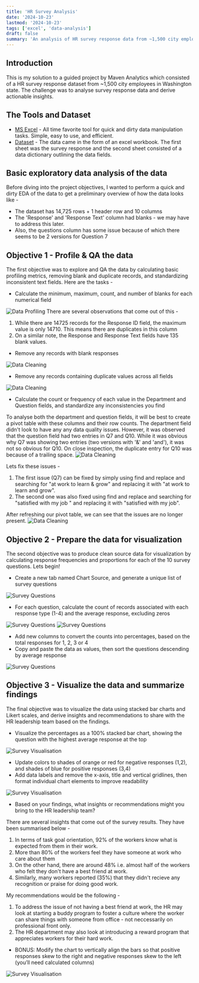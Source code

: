 ```yaml
---
title: 'HR Survey Analysis'
date: '2024-10-23'
lastmod: '2024-10-23'
tags: ['excel', 'data-analysis']
draft: false
summary: 'An analysis of HR survey response data from ~1,500 city employees in Washington state using MS Excel to visualize the response data and derive actionable insights'
---
```


## Introduction

This is my solution to a guided project by Maven Analytics which consisted of a HR survey response dataset from ~1,500 city employees in Washington state. The challenge was to analyse survey response data and derive actionable insights.

## The Tools and Dataset

- [MS Excel](https://www.microsoft.com/en/microsoft-365/excel) - All time favorite tool for quick and dirty data manipulation tasks. Simple, easy to use, and efficient.
- [Dataset]() - The data came in the form of an excel workbook. The first sheet was the survey response and the second sheet consisted of a data dictionary outlining the data fields.

## Basic exploratory data analysis of the data

Before diving into the project objectives, I wanted to perform a quick and dirty EDA of the data to get a preliminary overview of how the data looks like -
- The dataset has 14,725 rows + 1 header row and 10 columns
- The 'Response' and 'Response Text' column had blanks - we may have to address this later.
- Also, the questions column has some issue because of which there seems to be 2 versions for Question 7

## Objective 1 - Profile & QA the data

The first objective was to explore and QA the data by calculating basic profiling metrics, removing blank and duplicate records, and standardizing inconsistent text fields. Here are the tasks -

- Calculate the minimum, maximum, count, and number of blanks for each numerical field

![Data Profiling](/static/images/blog/hr-survey-analysis-1.png)
There are several observations that come out of this -
1. While there are 14725 records for the Response ID field, the maximum value is only 14710. This means there are duplicates in this column
2. On a similar note, the Response and Response Text fields have 135 blank values.

- Remove any records with blank responses

![Data Cleaning](/static/images/blog/hr-survey-analysis-2.png)

- Remove any records containing duplicate values across all fields

![Data Cleaning](/static/images/blog/hr-survey-analysis-3.png)

- Calculate the count or frequency of each value in the Department and Question fields, and standardize any inconsistencies you find

To analyse both the department and question fields, it will be best to create a pivot table with these columns and their row counts. The department field didn't look to have any any data quality issues. However, it was observed that the question field had two entries in Q7 and Q10. While it was obvious why Q7 was showing two entries (two versions with '&' and 'and'), it was not so obvious for Q10. On close inspection, the duplicate entry for Q10 was because of a trailing space. 
![Data Cleaning](/static/images/blog/hr-survey-analysis-4.png)

Lets fix these issues -
1. The first issue (Q7) can be fixed by simply using find and replace and searching for "at work to learn & grow" and replacing it with "at work to learn and grow".
2. The second one was also fixed using find and replace and searching for "satisfied with my job " and replacing it with "satisfied with my job".

After refreshing our pivot table, we can see that the issues are no longer present.
![Data Cleaning](/static/images/blog/hr-survey-analysis-5.png)

## Objective 2 - Prepare the data for visualization

The second objective was to produce clean source data for visualization by calculating response frequencies and proportions for each of the 10 survey questions. Lets begin!

- Create a new tab named Chart Source, and generate a unique list of survey questions

![Survey Questions](/static/images/blog/hr-survey-analysis-6.png)

- For each question, calculate the count of records associated with each response type (1-4) and the average response, excluding zeros

![Survey Questions](/static/images/blog/hr-survey-analysis-7.png)
![Survey Questions](/static/images/blog/hr-survey-analysis-8.png)

- Add new columns to convert the counts into percentages, based on the total responses for 1, 2, 3 or 4
- Copy and paste the data as values, then sort the questions descending by average response

![Survey Questions](/static/images/blog/hr-survey-analysis-9.png)

## Objective 3 - Visualize the data and summarize findings

The final objective was to visualize the data using stacked bar charts and Likert scales, and derive insights and 
recommendations to share with the HR leadership team based on the findings.

- Visualize the percentages as a 100% stacked bar chart, showing the question with the highest average response at the top

![Survey Visualisation](/static/images/blog/hr-survey-analysis-10.png)

- Update colors to shades of orange or red for negative responses (1,2), and shades of blue for positive responses (3,4)
- Add data labels and remove the x-axis, title and vertical gridlines, then format individual chart elements to improve readability

![Survey Visualisation](/static/images/blog/hr-survey-analysis-11.png)

- Based on your findings, what insights or recommendations might you bring to the HR leadership team?

There are several insights that come out of the survey results. They have been summarised below -
1. In terms of task goal orientation, 92% of the workers know what is expected from them in their work.
2. More than 80% of the workers feel they have someone at work who care about them
3. On the other hand, there are around 48% i.e. almost half of the workers who felt they don't have a best friend at work.
4. Similarly, many workers reported (35%) that they didn't recieve any recognition or praise for doing good work.

My recommendations would be the following -
1. To address the issue of not having a best friend at work, the HR may look at starting a buddy program to foster a culture where the worker can share things with someone from office - not neccessarily on professional front only.
2. The HR department may also look at introducing a reward program that appreciates workers for their hard work.

- BONUS: Modify the chart to vertically align the bars so that positive responses skew to the right and negative responses skew to the left (you’ll need calculated columns)

![Survey Visualisation](/static/images/blog/hr-survey-analysis-12.png)